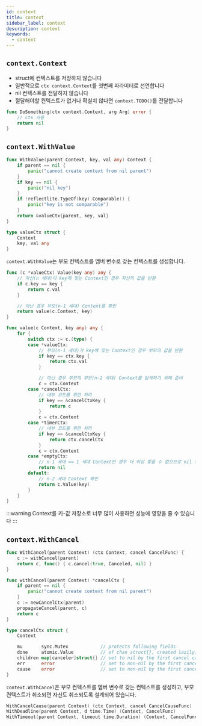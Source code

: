 ```yaml
---
id: context
title: context
sidebar_label: context
description: context
keywords:
  - context
---
```


## `context.Context`

- struct에 컨텍스트를 저장하지 않습니다
- 일반적으로 `ctx context.Context`를 첫번째 파라미터로 선언합니다
- nil 컨텍스트를 전달하지 않습니다
- 절달해야할 컨텍스트가 없거나 확실치 않다면 `context.TODO()`를 전달합니다

```go
func DoSomething(ctx context.Context, arg Arg) error {
	// ctx 사용
	return nil
}
```

## `context.WithValue`

```go
func WithValue(parent Context, key, val any) Context {
	if parent == nil {
		panic("cannot create context from nil parent")
	}
	if key == nil {
		panic("nil key")
	}
	if !reflectlite.TypeOf(key).Comparable() {
		panic("key is not comparable")
	}
	return &valueCtx{parent, key, val}
}

type valueCtx struct {
	Context
	key, val any
}
```

`context.WithValue`는 부모 컨텍스트를 멤버 변수로 갖는 컨텍스트를 생성합니다.

```go
func (c *valueCtx) Value(key any) any {
	// 자신(n 세대)이 key에 맞는 Context인 경우 자신의 값을 반환
	if c.key == key {
		return c.val
	}

	// 아닌 경우 부모(n-1 세대) Context를 확인
	return value(c.Context, key)
}

func value(c Context, key any) any {
	for {
		switch ctx := c.(type) {
		case *valueCtx:
			// 부모(n-1 세대)가 key에 맞는 Context인 경우 부모의 값을 반환
			if key == ctx.key {
				return ctx.val
			}

			// 아닌 경우 부모의 부모(n-2 세대) Context를 탐색하기 위해 준비
			c = ctx.Context
		case *cancelCtx:
			// 내부 코드를 위한 처리
			if key == &cancelCtxKey {
				return c
			}
			c = ctx.Context
		case *timerCtx:
			// 내부 코드를 위한 처리
			if key == &cancelCtxKey {
				return ctx.cancelCtx
			}
			c = ctx.Context
		case *emptyCtx:
			// n-1 세대 == 1 세대 Context인 경우 더 이상 찾을 수 없으므로 nil 반환
			return nil
		default:
			// n-2 세대 Context 확인
			return c.Value(key)
		}
	}
}
```

:::warning
Context를 키-값 저장소로 너무 많이 사용하면 성능에 영향을 줄 수 있습니다
:::

## `context.WithCancel`

```go
func WithCancel(parent Context) (ctx Context, cancel CancelFunc) {
	c := withCancel(parent)
	return c, func() { c.cancel(true, Canceled, nil) }
}

func withCancel(parent Context) *cancelCtx {
	if parent == nil {
		panic("cannot create context from nil parent")
	}
	c := newCancelCtx(parent)
	propagateCancel(parent, c)
	return c
}

type cancelCtx struct {
	Context

	mu       sync.Mutex            // protects following fields
	done     atomic.Value          // of chan struct{}, created lazily, closed by first cancel call
	children map[canceler]struct{} // set to nil by the first cancel call
	err      error                 // set to non-nil by the first cancel call
	cause    error                 // set to non-nil by the first cancel call
}
```

`context.WithCancel`은 부모 컨텍스트를 멤버 변수로 갖는 컨텍스트를 생성하고, 부모 컨텍스트가 취소되면 자신도 취소되도록 설계되어 있습니다.

```go
WithCancelCause(parent Context) (ctx Context, cancel CancelCauseFunc)
WithDeadline(parent Context, d time.Time) (Context, CancelFunc)
WithTimeout(parent Context, timeout time.Duration) (Context, CancelFunc)
```
